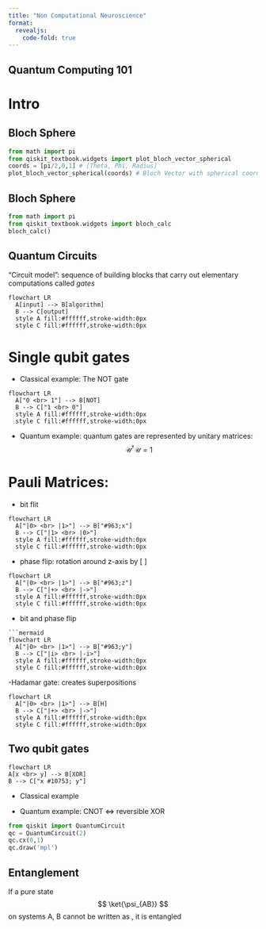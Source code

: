 ```yaml
---
title: "Non Computational Neuroscience"
format:
  revealjs:
    code-fold: true
---
```


## Quantum Computing 101

# Intro

## Bloch Sphere
```python
from math import pi
from qiskit_textbook.widgets import plot_bloch_vector_spherical
coords = [pi/2,0,1] # [Theta, Phi, Radius]
plot_bloch_vector_spherical(coords) # Bloch Vector with spherical coordinates
```

## Bloch Sphere

```python
from math import pi
from qiskit_textbook.widgets import bloch_calc
bloch_calc()
```

## Quantum Circuits
"Circuit model": sequence of building blocks that carry out elementary computations called *gates*

```mermaid
flowchart LR
  A[input] --> B[algorithm]
  B --> C[output]
  style A fill:#ffffff,stroke-width:0px
  style C fill:#ffffff,stroke-width:0px
```

# Single qubit gates

- Classical example: The NOT gate
```mermaid
flowchart LR
  A["0 <br> 1"] --> B[NOT]
  B --> C["1 <br> 0"]
  style A fill:#ffffff,stroke-width:0px
  style C fill:#ffffff,stroke-width:0px
```
- Quantum example:
quantum gates are represented by unitary matrices: $$ \mathcal{U}^{\dagger} \mathcal{U}=\mathcal{1}$$

# Pauli Matrices:
- bit flit
```mermaid
flowchart LR
  A["|0> <br> |1>"] --> B["#963;x"]
  B --> C["|1> <br> |0>"]
  style A fill:#ffffff,stroke-width:0px
  style C fill:#ffffff,stroke-width:0px
```

\begin{equation*}
\sigma_X =
	\begin{pmatrix}
	0 & 1 \\
	1 & 0  \\
	\end{pmatrix}
\end{equation*}

- phase flip: rotation around z-axis by \[ \pi \]
```mermaid
flowchart LR
  A["|0> <br> |1>"] --> B["#963;z"]
  B --> C["|+> <br> |->"]
  style A fill:#ffffff,stroke-width:0px
  style C fill:#ffffff,stroke-width:0px
```

\begin{equation*}
\sigma_Z =
	\begin{pmatrix}
	0 & 1 \\
	1 & 0  \\
	\end{pmatrix}

\end{equation*}

- bit and phase flip
```mermaid
```mermaid
flowchart LR
  A["|0> <br> |1>"] --> B["#963;y"]
  B --> C["|i> <br> |-i>"]
  style A fill:#ffffff,stroke-width:0px
  style C fill:#ffffff,stroke-width:0px
``````

\begin{equation*}
\sigma_Y =
	\begin{pmatrix}
	1 & 0 \\
	0 & -1  \\
	\end{pmatrix}
\end{equation*}

-Hadamar gate: creates superpositions
```mermaid
flowchart LR
  A["|0> <br> |1>"] --> B[H]
  B --> C["|+> <br> |->"]
  style A fill:#ffffff,stroke-width:0px
  style C fill:#ffffff,stroke-width:0px
```

## Two qubit gates

```mermaid
flowchart LR
A[x <br> y] --> B[XOR]
B --> C["x #10753; y"]
```


- Classical example

<!-- style A fill:#ffffff,stroke-width:0px -->
<!--  style C fill:#ffffff,stroke-width:0px -->

- Quantum example: CNOT <=> reversible XOR

```python
from qiskit import QuantumCircuit
qc = QuantumCircuit(2)
qc.cx(0,1)
qc.draw('mpl')
```

## Entanglement

If a pure state $$ \ket{\psi_{AB}} $$ on systems A, B cannot be written as , it is entangled
